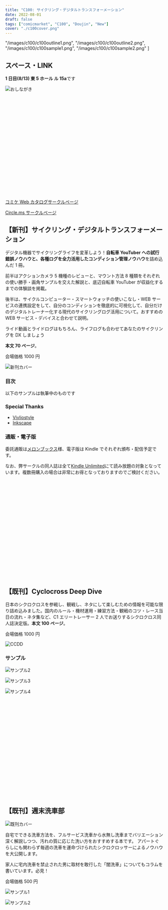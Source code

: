 ```yaml
---
title: "C100: サイクリング・デジタルトランスフォーメーション"
date: 2022-08-01
draft: false
tags: ["comicmarket", "C100", "Doujin", "New"]
cover: "./c100cover.png"
---
```


  "/images/c100/c100outline1.png",
  "/images/c100/c100outline2.png",
  "/images/c100/c100sample1.png",
  "/images/c100/c100sample2.png"
]

## スペース・LINK

**1 日目(8/13) 東 5 ホール ル 15a**です

![おしながき](./oshina.png)

<div class="iframely-embed">
  <div class="iframely-responsive" style="height: 170px; padding-bottom: 0;">
    <a
      href="https://www.melonbooks.co.jp/detail/detail.php?product_id=1579831"
      data-iframely-url="//iframely.net/inNDou0"
    ></a>
  </div>
</div>

<div class="iframely-embed">
  <div class="iframely-responsive" style="height: 140px; padding-bottom: 0;">
    <a
      href="https://www.amazon.co.jp/dp/B0B8VVTTSJ?"
      data-iframely-url="//iframely.net/1Uq8kPF?card=small&language=ja-JP"
    ></a>
  </div>
</div>

[コミケ Web カタログサークルページ](https://webcatalog.circle.ms/Perma/Circle/10349446/)

[Circle.ms サークルページ](https://portal.circle.ms/Circle/Index/10349446)

## 【新刊】サイクリング・デジタルトランスフォーメーション

デジタル機器でサイクリングライフを変革しよう！**自転車 YouTuber への試行錯誤ノウハウと、各種ログを全力活用したコンディション管理ノウハウ**を詰め込んだ 1 冊。

前半はアクションカメラ 5 機種のレビューと、マウント方法 8 種類をそれぞれの使い勝手・画角サンプルを交えた解説と、底辺自転車 YouTuber が収益化するまでの体験談を掲載。

後半は、サイクルコンピューター・スマートウォッチの使いこなし・WEB サービスの連携設定をして、自分のコンディションを徹底的に可視化して、自分だけのデジタルトレーナー化する現代のサイクリングログ活用について。おすすめの WEB サービス・デバイスと合わせて説明。

ライド動画とライドログはもちろん、ライフログも合わせてあなたのサイクリングを DX しましょう

**本文 70 ページ**。

会場価格 1000 円

![新刊カバー](./c100cover.png)

### 目次

以下のサンプルは執筆中のものです

<SampleSlide sampleImageUrls={samples} />

### Special Thanks

- [Vivliostyle](https://vivliostyle.org/)
- [Inkscape](https://inkscape.org/)

### 通販・電子版

委託通販は[メロンブックス](https://www.melonbooks.co.jp/detail/detail.php?product_id=1579831)様、電子版は Kindle でそれぞれ頒布・配信予定です。

なお、弊サークルの同人誌は全て[Kindle Unlimited](https://amzn.to/3GsXhaT)にて読み放題の対象となっています。複数冊購入の場合は非常にお得となっておりますのでご検討ください。

<div class="iframely-embed">
  <div class="iframely-responsive" style="height: 170px; padding-bottom: 0;">
    <a
      href="https://www.melonbooks.co.jp/detail/detail.php?product_id=1579831"
      data-iframely-url="//iframely.net/inNDou0"
    ></a>
  </div>
</div>

<div class="iframely-embed">
  <div class="iframely-responsive" style="height: 140px; padding-bottom: 0;">
    <a
      href="https://www.amazon.co.jp/dp/B0B8VVTTSJ?"
      data-iframely-url="//iframely.net/1Uq8kPF?card=small&language=ja-JP"
    ></a>
  </div>
</div>

## 【既刊】Cyclocross Deep Dive

日本のシクロクロスを参戦し、観戦し、ネタにして楽しむための情報を可能な限り詰め込みました。国内のルール・機材運用・練習方法・観戦のコツ・レース当日の流れ・ネタ集など、C1 エリートレーサー 2 人でお送りするシクロクロス同人誌決定版。**本文 100 ページ**。

会場価格 1000 円

![CCDD](./c99cover.png)

### サンプル

![サンプル2](./c99sample2.jpg)

![サンプル3](./c99sample3.jpg)

![サンプル4](./c99sample4.jpg)

<div class="iframely-embed">
  <div class="iframely-responsive" style="height: 170px; padding-bottom: 0;">
    <a
      href="https://www.melonbooks.co.jp/detail/detail.php?product_id=1163552"
      data-iframely-url="//cdn.iframe.ly/eijSAfP"
    ></a>
  </div>
</div>

<div class="iframely-embed">
  <div class="iframely-responsive" style="height: 140px; padding-bottom: 0;">
    <a
      href="https://www.amazon.co.jp/dp/B09NWBGVJD"
      data-iframely-url="//cdn.iframe.ly/tabMxQV?card=small"
    ></a>
  </div>
</div>

## 【既刊】週末洗車部

![既刊カバー](./c97cover.jpg)

自宅でできる洗車方法を、フルサービス洗車から水無し洗車までバリエーション深く解説しつつ、汚れの質に応じた洗い方をおすすめする本です。
アパートぐらしにも関わらず毎週の洗車を運命づけられたシクロクロッサーによるノウハウを大公開します。

家人に宅内洗車を禁止された男に取材を敢行した「闇洗車」についてもコラムを書いています。必見！

会場価格 500 円

![サンプル1](./c97sample1.jpg)

![サンプル2](./c97sample2.jpg)

<div class="iframely-embed">
  <div class="iframely-responsive" style="height: 170px; padding-bottom: 0;">
    <a
      href="https://www.melonbooks.co.jp/detail/detail.php?product_id=595340"
      data-iframely-url="//cdn.iframe.ly/tzN1qTA"
    ></a>
  </div>
</div>

<div class="iframely-embed">
  <div class="iframely-responsive" style="height: 140px; padding-bottom: 0;">
    <a
      href="https://amzn.to/38qJYqq"
      data-iframely-url="//cdn.iframe.ly/JSNdCGn?iframe=card-small"
    ></a>
  </div>
</div>
